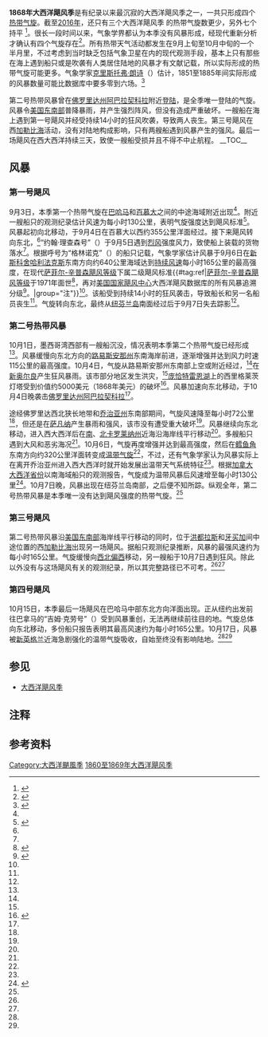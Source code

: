{{noteTA
|G1=USState
|1=zh-hans:百慕大;zh-hk:百慕達;zh-tw:百慕達;
}}
{{Infobox hurricane season
|Basin=Atl
|Year=1868
|Track=1868 Atlantic hurricane season summary.jpg
|First storm formed=1868年9月3日
|Last storm dissipated=1868年10月17日
|Strongest storm name=第一号、第二号和第四号
|Strongest storm winds=90
|Average wind speed=1
|Total depressions=4
|Total storms=4
|Total hurricanes=3
|Fatalities=2
|Damages=0.005
|Inflated=0
|five seasons=[[1866年大西洋飓风季|1866]]、[[1867年大西洋飓风季|1867]]、'''1868'''、[[1869年大西洋飓风季|1869]]、[[1870年大西洋飓风季|1870]]}}
'''1868年大西洋飓风季'''是有纪录以来最沉寂的大西洋飓风季之一，一共只形成四个[[热带气旋|热带气旋]]。截至[[2016年大西洋飓风季|2016年]]，还只有三个大西洋飓风季<!--1914 1929 1930-->的热带气旋数更少，另外七个持平<!--1857 1883 1884 1890 1917 1925 1983--><ref name="HURDAT">{{cite web | author = [[国家飓风中心|National Hurricane Center]] | author2 = Hurricane Research Division | title = Atlantic hurricane best track (HURDAT version 2) | accessdate = 2016-11-01 | url = http://www.nhc.noaa.gov/data/hurdat/hurdat2-1851-2015-070616.txt | publisher = [[美国国家海洋和大气管理局|United States National Oceanic and Atmospheric Administration]] | date = 2016-07-06 | deadurl = no | archivedate = 2016-10-04 | archiveurl = https://web.archive.org/web/20161004150702/http://www.nhc.noaa.gov/data/hurdat/hurdat2-1851-2015-070616.txt | format = [[文本文件|TXT]] }}</ref>。很长一段时间以来，气象学界都认为本季没有风暴形成，经现代重新分析才确认有四个气旋存在<ref name="year">{{cite web | author = José Fernández Partagás | publisher = National Oceanic and Atmospheric Administration | year = 2003 | title = Year 1868 | accessdate = 2016-11-30 | url = http://www.aoml.noaa.gov/hrd/Landsea/Partagas/1865-1870/1868.pdf | archiveurl = https://web.archive.org/web/20160304053840/http://www.aoml.noaa.gov/hrd/Landsea/Partagas/1865-1870/1868.pdf | format = PDF | archivedate = 2016-03-04 | deadurl = no }}</ref>。所有热带天气活动都发生在9月上旬至10月中旬的一个半月里，不过考虑到当时缺乏包括气象卫星在内的现代观测手段，基本上只有那些在海上遇到船只或是吹袭有人类居住陆地的风暴才有文献记载，所以实际形成的热带气旋可能更多。气象学家[[克里斯托弗·朗诗|克里斯托弗·朗诗]]（{{lang|en|Christopher W. Landsea}}）估计，1851至1885年间实际形成的风暴数量可能比数据库中要多零到六场。<ref>{{cite journal | author = Chris Landsea | journal = Eos | volume = 88 | issue = 18 | date = 2007-05-01 | pages = 197–208 | title = Counting Atlantic Tropical Cyclones Back to 1900 | publisher = National Oceanic and Atmospheric Administration | accessdate = 2016-11-30 | format = PDF | doi = 10.1029/2007EO180001 | archivedate = 2007-07-14 | archiveurl = https://web.archive.org/web/20070714114214/http://www.aoml.noaa.gov/hrd/Landsea/landsea-eos-may012007.pdf | url = http://www.aoml.noaa.gov/hrd/Landsea/landsea-eos-may012007.pdf | deadurl = no | bibcode = 2007EOSTr..88..197L }}</ref>

第二号热带风暴曾在[[佛罗里达州|佛罗里达州]][[阿巴拉契科拉_(佛罗里达州)|阿巴拉契科拉]]附近[[登陆_(气象学)|登陆]]，是全季唯一登陆的气旋。风暴令[[美国东南部|美国东南部]]普降暴雨，并产生强烈阵风，但没有造成严重破坏。一艘船在海上遇到第一号飓风并经受持续14小时的狂风吹袭，导致两人丧生。第三号飓风在西[[加勒比海|加勒比海]]活动，没有对陆地构成影响，只有两艘船遇到风暴产生的强风。最后一场飓风在西大西洋持续三天，致使一艘船受损并且不得不中止航程。
__TOC__
{{Clear}}

== 风暴 ==

=== 第一号飓风 ===
{{Infobox Hurricane Small
|Basin=Atl
|Image=1868 Atlantic hurricane 1 track.png
|Formed=9月3日
|Dissipated=9月7日
|1-min winds=90
|Pressure=
}}
9月3日，本季第一个热带气旋在[[巴哈马|巴哈马]]和[[百慕大|百慕大]]之间的中途海域附近出现<ref name="HURDAT" />。附近一艘船只的观测纪录估计风速为每小时130公里，表明气旋强度达到飓风标准<ref name="1xls">{{cite web | author = Hurricane Research Division | year = 2010 | title = Track data for Storm #1 in 1868 | publisher = National Oceanic and Atmospheric Administration | accessdate = 2016-12-01 | url = http://www.aoml.noaa.gov/hrd/hurdat/excelfiles_centerfix/1868_1.xls | archiveurl = https://web.archive.org/web/20160304041134/http://www.aoml.noaa.gov/hrd/hurdat/excelfiles_centerfix/1868_1.xls | format = [[Microsoft_Excel|XLS]] | archivedate = 2016-03-04 | deadurl = no }}</ref>。风暴起初向北移动，于9月4日在百慕大以西约355公里洋面经过。接下来飓风转向东北，<ref name="HURDAT" />“约翰·理查森号”（{{lang|en|John Richardson}}）于9月5日遇到[[烈风|烈风]]强度风力，致使船上装载的货物落水<ref name="year" />。根据呼号为“格林诺克”（{{lang|en|Greenock}}）的船只记载，气象学家估计风暴于9月6日在[[新斯科舍|新斯科舍]][[哈利法克斯|哈利法克斯]]东南方向约640公里海域达到[[最大持续风速|持续风速]]每小时165公里的最高强度，在现代[[萨菲尔-辛普森飓风等级|萨菲尔-辛普森飓风等级]]下属二级飓风标准{{#tag:ref|[[萨菲尔-辛普森飓风等级|萨菲尔-辛普森飓风等级]]于1971年面世<ref name="USA Today">{{cite news | author = Jack Williams | title = Hurricane scale invented to communicate storm danger | publisher = [[今日美国|USA Today]] | date = 2005-05-17 | accessdate = 2013-08-04 | url = http://usatoday30.usatoday.com/weather/hurricane/whscale.htm | archiveurl = https://web.archive.org/web/20160324154907/http://usatoday30.usatoday.com/weather/hurricane/whscale.htm | deadurl = no | archivedate = 2016-03-24 }}</ref>，再对[[国家飓风中心|美国国家飓风中心]]大西洋飓风数据库的所有风暴追溯分级<ref>{{cite report | publisher = Hurricane Research Division | title = Chronological List of All Continental United States Hurricanes: 1851-2012 | date = 2013-06 | accessdate = 2016-11-10 | archivedate = 2016-05-03 | deadurl = no | archiveurl = https://web.archive.org/web/20160503012801/http://www.aoml.noaa.gov/hrd/hurdat/All_U.S._Hurricanes.html | url = http://www.aoml.noaa.gov/hrd/hurdat/All_U.S._Hurricanes.html }}</ref>。|group="注"}}<ref name="1xls" />。该船受到持续14小时的狂风袭击，导致船长和另一名船员丧生<ref name="year" />。气旋转向东北，最终从[[纽芬兰岛|纽芬兰岛]]南面经过后于9月7日失去踪影<ref name="HURDAT" />。
{{Clear}}

=== 第二号热带风暴 ===
{{Infobox Hurricane Small
|Basin=Atl
|Image=1868 Atlantic tropical storm 2 track.png
|Formed=10月1日
|Dissipated=10月6日
|1-min winds=60
|Pressure=
}}
10月1日，墨西哥湾西部有一艘船沉没，情况表明本季第二个热带气旋已经形成<ref name="year" />。风暴缓慢向东北方向的[[路易斯安那州|路易斯安那州]]东南海岸前进，逐渐增强并达到风力时速115公里的最高强度。10月4日，气旋从路易斯安那州东南部上空或附近经过，<ref name="HURDAT" />在[[新奥尔良|新奥尔良]]产生狂风暴雨。该市部分地区发生洪灾，<ref name="year" />[[庞恰特雷恩湖|庞恰特雷恩湖]]上的西里格莱茨灯塔受到价值约5000美元（1868年美元）的破坏<ref>{{cite web | author = David M. Roth | publisher = Hydrometeorological Prediction Center | date = 2010-04-08 | title = Louisiana Hurricane History | accessdate = 2016-12-01 | url = http://www.wpc.ncep.noaa.gov/research/lahur.pdf | format = PDF | deadurl = no | archiveurl = https://web.archive.org/web/20161021181941/http://www.wpc.ncep.noaa.gov/research/lahur.pdf | archivedate = 2016-10-21 }}</ref>。风暴加速向东北移动，于10月4日晚袭击[[佛罗里达州|佛罗里达州]][[阿巴拉契科拉_(佛罗里达州)|阿巴拉契科拉]]<ref name="HURDAT" />。

途经佛罗里达西北狭长地带和[[乔治亚州|乔治亚州]]东南部期间，气旋风速降至每小时72公里<ref name="HURDAT" />，但还是在[[萨凡纳|萨凡纳]]产生暴雨和强风，该市没有遭受重大破坏<ref name="year" />。风暴继续向东北移动，进入西大西洋后在[[南卡罗莱纳州|南]]、[[北卡罗莱纳州|北卡罗莱纳州]]近海沿海岸线平行移动<ref name="HURDAT" />。多艘船只遇到大风和恶劣海况<ref name="year" />。10月6日，气旋再度增强并达到最高强度，然后在[[鳕鱼角|鳕鱼角]]东南方向约320公里洋面转变成[[温带气旋|温带气旋]]<ref name="HURDAT" />，不过，还有气象学家认为风暴实际上在离开乔治亚州进入西大西洋时就开始发展出温带天气系统特征<ref name="year" />。根据[[加拿大大西洋省份|加拿大大西洋省份]]以南海域船只的观测报告，气旋成为温带风暴后风速增至每小时130公里<ref>{{cite web | author = Hurricane Research Division | year = 2010 | title = Track data for Storm #2 in 1868 | publisher = National Oceanic and Atmospheric Administration | accessdate = 2016-12-01 | deadurl = no | archiveurl = https://web.archive.org/web/20130303084521/http://www.aoml.noaa.gov/hrd/hurdat/excelfiles_centerfix/1868_2.xls | format = XLS | url = http://www.aoml.noaa.gov/hrd/hurdat/excelfiles_centerfix/1868_2.xls | archivedate = 2013-03-03 }}</ref>。10月7日晚，风暴出现在纽芬兰岛南部，之后便不知所踪。纵观全年，第二号热带风暴是本季唯一没有达到飓风强度的热带气旋。<ref name="HURDAT" />
{{Clear}}

=== 第三号飓风 ===
{{Infobox Hurricane Small
|Basin=Atl
|Image=1868 Atlantic hurricane 3 track.png
|Formed=10月5日
|Dissipated=10月7日
|1-min winds=90
|Pressure=
}}
第二号热带风暴沿[[美国东南部|美国东南部]]海岸线平行移动的同时，位于[[洪都拉斯|洪都拉斯]]和[[牙买加|牙买加]]间中途位置的西[[加勒比海|加勒比海]]出现另一场飓风。据船只观测纪录推断，风暴的最强风速约为每小时165公里。气旋缓慢向[[罗盘方位|西北偏西]]移动，另一艘船于10月7日遇到狂风。除此以外没有与这场飓风有关的观测纪录，所以其完整路径已不可考。<ref name="HURDAT" /><ref name="year" />
{{Clear}}

=== 第四号飓风 ===
{{Infobox Hurricane Small
|Basin=Atl
|Image=1868 Atlantic hurricane 4 track.png
|Formed=10月15日
|Dissipated=10月17日
|1-min winds=90
|Pressure=
}}
10月15日，本季最后一场飓风在巴哈马中部东北方向洋面出现。正从纽约出发前往巴拿马的“吉姆·克劳号”（{{lang|en|Jim Cow}}）受到风暴重创，无法再继续前往目的地。气旋总体向东北移动，多份船只报告表明其最高风速约为每小时165公里。10月17日，风暴被[[新英格兰|新英格兰]]近海急剧强化的温带气旋吸收，自始至终没有影响陆地。<ref name="year" /><ref name="HURDAT" />
{{Clear}}

== 参见 ==
{{portal|热带气旋}}
*[[大西洋飓风季|大西洋飓风季]]

== 注释 ==
{{Reflist|group="注"}}

== 参考资料 ==
{{Reflist|30em}}

{{大西洋飓风季}}

{{DEFAULTSORT:1866 Atlantic Hurricane Season}}
[[Category:大西洋颶風季|Category:大西洋颶風季]]
[[Category:1860至1869年大西洋飓风季|]]
{{Good article}}